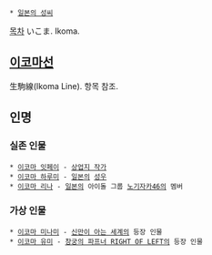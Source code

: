  * [[일본의 성씨]]

[[목차]]
いこま. Ikoma.

== [[이코마선]] ==
生駒線(Ikoma Line). 항목 참조.

== 인명 ==
=== 실존 인물 ===
 * [[이코마 잇페이]] - [[상업지 작가]]
 * [[이코마 하루미]] - [[일본]]의 [[성우]]
 * [[이코마 리나]] - [[일본]]의 아이돌 그룹 [[노기자카46]]의 멤버
=== 가상 인물 ===
 * [[이코마 미나미]] - [[신만이 아는 세계]]의 등장 인물
 * [[이코마 유미]] - [[창궁의 파프너 RIGHT OF LEFT]]의 등장 인물
